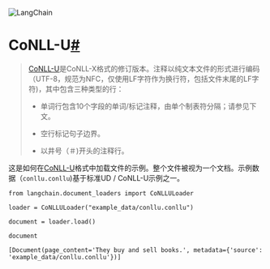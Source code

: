 

<Head>
  <script>
    {
      `(function() {
         var _hmt = _hmt || [];
(function() {
  var hm = document.createElement("script");
  hm.src = "https://hm.baidu.com/hm.js?e60fb290e204e04c5cb6f79b0ac1e697";
  var s = document.getElementsByTagName("script")[0]; 
  s.parentNode.insertBefore(hm, s);
})();
       })();`
    }
  </script>
</Head>

![LangChain](https://pica.zhimg.com/50/v2-56e8bbb52aa271012541c1fe1ceb11a2_r.gif)





CoNLL-U[#](#conll-u "这个标题的永久链接")
================================

> 
> [CoNLL-U](https://universaldependencies.org/format)是CoNLL-X格式的修订版本。注释以纯文本文件的形式进行编码（UTF-8，规范为NFC，仅使用LF字符作为换行符，包括文件末尾的LF字符)，其中包含三种类型的行：
> 
> 
> * 单词行包含10个字段的单词/标记注释，由单个制表符分隔；请参见下文。
> 
> * 空行标记句子边界。
> 
> * 以井号（＃)开头的注释行。
> 
> 
> 

这是如何在[CoNLL-U](https://universaldependencies.org/format)格式中加载文件的示例。整个文件被视为一个文档。示例数据（`conllu.conllu`)基于标准UD / CoNLL-U示例之一。

```
from langchain.document_loaders import CoNLLULoader

```

```
loader = CoNLLULoader("example_data/conllu.conllu")

```

```
document = loader.load()

```

```
document

```

```
[Document(page_content='They buy and sell books.', metadata={'source': 'example_data/conllu.conllu'})]

```

